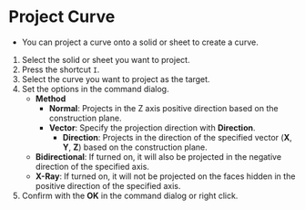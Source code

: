 
# Project Curve

- You can project a curve onto a solid or sheet to create a curve.

<Reference shortcut="I" command="Project Curve" button="Right of the command bar" />

1. Select the solid or sheet you want to project.
2. Press the shortcut `I`.
3. Select the curve you want to project as the target.
4. Set the options in the command dialog.
   - **Method**
     - **Normal**: Projects in the Z axis positive direction based on the construction plane.
     - **Vector**: Specify the projection direction with **Direction**.
       - **Direction**: Projects in the direction of the specified vector (**X**, **Y**, **Z**) based on the construction plane.
   - **Bidirectional**: If turned on, it will also be projected in the negative direction of the specified axis.
   - **X-Ray**: If turned on, it will not be projected on the faces hidden in the positive direction of the specified axis.
5. Confirm with the **OK** in the command dialog or right click.

